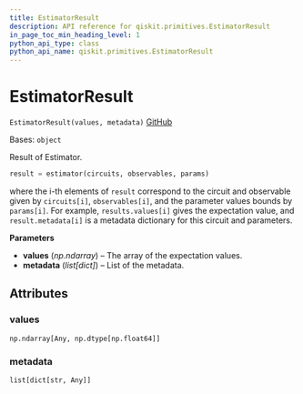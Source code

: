 ```yaml
---
title: EstimatorResult
description: API reference for qiskit.primitives.EstimatorResult
in_page_toc_min_heading_level: 1
python_api_type: class
python_api_name: qiskit.primitives.EstimatorResult
---
```


# EstimatorResult

<span id="qiskit.primitives.EstimatorResult" />

`EstimatorResult(values, metadata)` [GitHub](https://github.com/qiskit/qiskit/tree/stable/0.21/qiskit/primitives/estimator_result.py "view source code")

Bases: `object`

Result of Estimator.

```python
result = estimator(circuits, observables, params)
```

where the i-th elements of `result` correspond to the circuit and observable given by `circuits[i]`, `observables[i]`, and the parameter values bounds by `params[i]`. For example, `results.values[i]` gives the expectation value, and `result.metadata[i]` is a metadata dictionary for this circuit and parameters.

**Parameters**

*   **values** (*np.ndarray*) – The array of the expectation values.
*   **metadata** (*list\[dict]*) – List of the metadata.

## Attributes

<span id="qiskit.primitives.EstimatorResult.values" />

### values

`np.ndarray[Any, np.dtype[np.float64]]`

<span id="qiskit.primitives.EstimatorResult.metadata" />

### metadata

`list[dict[str, Any]]`


